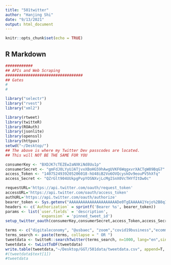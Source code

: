 ```yaml
---
title: "501twitter"
author: "Hanjing Shi"
date: "9/13/2021"
output: html_document
---
```


```r
knitr::opts_chunk$set(echo = TRUE)
```

## R Markdown
```r
############
## APIs and Web Scraping
##################################
## Gates
#
#

library("selectr")
library("rvest")
library("xml2")

library(rtweet)
library(twitteR)
library(ROAuth)
library(jsonlite)
library(openssl)
library(httpuv)
setwd("~/Desktop/")
## The above is where my Twitter Dev passcodes are located.
## This will NOT BE THE SAME FOR YOU

consumerKey <- "BXDJK7cTEZEw2aNXKiNd8Uu1p"
consumerSecret <- "gmFdJ0LYyUJATjvxXBoHG59hAwgUVKF6WqgxvrXACTgW89BqG7"
access_Token <- "1407524939205206018-hU48iB2Vo6OVQcyskOv9eouPV5hXfq"
access_Secret <- "QZrGlt904UUkpgPvpYOSNXvjLcMgISnX0VcTHYfItDw0c"

requestURL='https://api.twitter.com/oauth/request_token'
accessURL='https://api.twitter.com/oauth/access_token'
authURL='https://api.twitter.com/oauth/authorize'
bearer_token <- Sys.getenv("AAAAAAAAAAAAAAAAAAAAADe0TgEAAAAA1Yejo%2B8q1sccTk1r8KUESZlZoPM%3DY3mtWLInzq73mbmZ1LKMoS8RmGiwWOxjVQdjlYPJLmoaEYsOvT")
headers <- c(`Authorization` = sprintf('Bearer %s', bearer_token))
params <- list(`user.fields` = 'description',
               `expansion` = 'pinned_tweet_id')
setup_twitter_oauth(consumerKey,consumerSecret,access_Token,access_Secret)

terms <- c("digitaleconomy", "@usbaec", "zoom","covid19business","ecommerce","workingfromhome", "WorkFromHome", "coronamarket","covidmarket")
terms_search <- paste(terms, collapse = " OR ")
tweetdata <- twitteR::searchTwitter(terms_search, n=1000, lang="en",since="2020-03-01")
tweetdata <- twListToDF(tweetdata)
write.table(tweetdata,"~/Desktop/GGT/501data/tweetdata.csv", append=T, row.names=F, col.names=T,  sep=",")
#(tweetdata$text[1])
#tweetdata



```



```r

```

